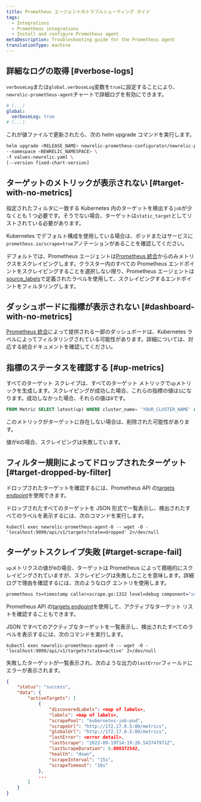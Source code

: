 ```yaml
---
title: Prometheus エージェントのトラブルシューティング ガイド
tags:
  - Integrations
  - Prometheus integrations
  - Install and configure Prometheus agent
metaDescription: Troubleshooting guide for the Prometheus agent
translationType: machine
---
```


## 詳細なログの取得 [#verbose-logs]

`verboseLog`または`global.verboseLog`変数を`true`に設定することにより、 `newrelic-prometheus-agent`チャートで詳細ログを有効にできます。

```yaml
# (...)
global:
  verboseLog: true
# (...)
```

これが値ファイルで更新されたら、次の helm upgrade コマンドを実行します。

```bash
helm upgrade <RELEASE_NAME> newrelic-prometheus-configurator/newrelic-prometheus-agent \
--namespace <NEWRELIC_NAMESPACE> \
-f values-newrelic.yaml \
[--version fixed-chart-version]
```

## ターゲットのメトリックが表示されない [#target-with-no-metrics]

指定されたフィルタに一致する Kubernetes 内のターゲットを検出する`job`が少なくとも 1 つ必要です。そうでない場合、ターゲットは`static_target`としてリストされている必要があります。

Kubernetes でデフォルト構成を使用している場合は、ポッドまたはサービスに`prometheus.io/scrape=true`アノテーションがあることを確認してください。

デフォルトでは、Prometheus エージェントは[Prometheus 統合](/docs/infrastructure/prometheus-integrations/integrations-list/integrations-list-intro)からのみメトリクスをスクレイピングします。クラスター内のすべての Prometheus エンドポイントをスクレイピングすることを選択しない限り、Prometheus エージェントは[source_labels](https://github.com/newrelic/newrelic-prometheus-configurator/blob/main/charts/newrelic-prometheus-agent/values.yaml)で定義されたラベルを使用して、スクレイピングするエンドポイントをフィルタリングします。

## ダッシュボードに指標が表示されない [#dashboard-with-no-metrics]

[Prometheus 統合](/docs/infrastructure/prometheus-integrations/integrations-list/integrations-list-intro)によって提供される一部のダッシュボードは、Kubernetes ラベルによってフィルタリングされている可能性があります。詳細については、対応する統合ドキュメントを確認してください。

## 指標のステータスを確認する [#up-metrics]

すべてのターゲット スクレイプは、すべてのターゲット メトリックで`up`メトリックを生成します。スクレイピングが成功した場合、これらの指標の値は`1`になります。成功しなかった場合、それらの値は`0`です。

```SQL
FROM Metric SELECT latest(up) WHERE cluster_name= 'YOUR_CLUSTER_NAME' AND pod = 'TARGET_POD_NAME' TIMESERIES
```

このメトリックがターゲットに存在しない場合は、削除された可能性があります。

値が`0`の場合、スクレイピングは失敗しています。

## フィルター規則によってドロップされたターゲット [#target-dropped-by-filter]

ドロップされたターゲットを確認するには、Prometheus API の[targets endpoint](https://prometheus.io/docs/prometheus/latest/querying/api/#targets)を使用できます。

ドロップされたすべてのターゲットを JSON 形式で一覧表示し、検出されたすべてのラベルを表示するには、次のコマンドを実行します。

```shell
kubectl exec newrelic-prometheus-agent-0 -- wget -O - 'localhost:9090/api/v1/targets?state=dropped' 2>/dev/null
```

## ターゲットスクレイプ失敗 [#target-scrape-fail]

`up`メトリクスの値が`0`の場合、ターゲットは Prometheus によって積極的にスクレイピングされていますが、スクレイピングは失敗したことを意味します。詳細ログで理由を確認するには、次のようなログ エントリを使用します。

```bash
prometheus ts=timestamp caller=scrape.go:1332 level=debug component="scrape manager" scrape_pool=kubernetes-job-pod target=http://1.2.3.4:80/metrics msg="<error>" err="<error detail>"
```

Prometheus API の[targets endpoint](https://prometheus.io/docs/prometheus/latest/querying/api/#targets)を使用して、アクティブなターゲット リストを確認することもできます。

JSON ですべてのアクティブなターゲットを一覧表示し、検出されたすべてのラベルを表示するには、次のコマンドを実行します。

```shell
kubectl exec newrelic-prometheus-agent-0 -- wget -O - 'localhost:9090/api/v1/targets?state=active' 2>/dev/null
```

失敗したターゲットが一覧表示され、次のような出力の`lastError`フィールドにエラーが表示されます。

```json
{
    "status": "success",
    "data": {
        "activeTargets": [
            {
                "discoveredLabels": <map of labels>,
                "labels": <map of labels>,
                "scrapePool": "kubernetes-job-pod",
                "scrapeUrl": "http://172.17.0.5:80/metrics",
                "globalUrl": "http://172.17.0.5:80/metrics",
                "lastError": <error detail>,
                "lastScrape": "2022-09-19T14:19:20.543747971Z",
                "lastScrapeDuration": 0.000372542,
                "health": "down",
                "scrapeInterval": "15s",
                "scrapeTimeout": "10s"
            },
            ...
        ]
    }
}
```